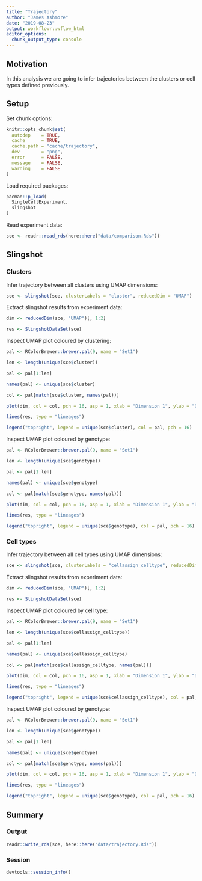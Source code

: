 ```yaml
---
title: "Trajectory"
author: "James Ashmore"
date: "2019-08-23"
output: workflowr::wflow_html
editor_options:
  chunk_output_type: console
---
```


## Motivation

In this analysis we are going to infer trajectories between the clusters or cell types defined previously.

## Setup

Set chunk options:

```r
knitr::opts_chunk$set(
  autodep    = TRUE,
  cache      = TRUE,
  cache.path = "cache/trajectory",
  dev        = "png",
  error      = FALSE,
  message    = FALSE,
  warning    = FALSE
)
```

Load required packages:

```r
pacman::p_load(
  SingleCellExperiment,
  slingshot
)
```

Read experiment data:

```r
sce <- readr::read_rds(here::here("data/comparison.Rds"))
```

## Slingshot

### Clusters

Infer trajectory between all clusters using UMAP dimensions:

```r
sce <- slingshot(sce, clusterLabels = "cluster", reducedDim = "UMAP")
```

Extract slingshot results from experiment data:

```r
dim <- reducedDim(sce, "UMAP")[, 1:2]

res <- SlingshotDataSet(sce)
```

Inspect UMAP plot coloured by clustering:

```r
pal <- RColorBrewer::brewer.pal(9, name = "Set1")

len <- length(unique(sce$cluster))

pal <- pal[1:len]

names(pal) <- unique(sce$cluster)

col <- pal[match(sce$cluster, names(pal))]

plot(dim, col = col, pch = 16, asp = 1, xlab = "Dimension 1", ylab = "Dimension 2")

lines(res, type = "lineages")

legend("topright", legend = unique(sce$cluster), col = pal, pch = 16)
```

Inspect UMAP plot coloured by genotype:

```r
pal <- RColorBrewer::brewer.pal(9, name = "Set1")

len <- length(unique(sce$genotype))

pal <- pal[1:len]

names(pal) <- unique(sce$genotype)

col <- pal[match(sce$genotype, names(pal))]

plot(dim, col = col, pch = 16, asp = 1, xlab = "Dimension 1", ylab = "Dimension 2")

lines(res, type = "lineages")

legend("topright", legend = unique(sce$genotype), col = pal, pch = 16)
```

### Cell types

Infer trajectory between all cell types using UMAP dimensions:

```r
sce <- slingshot(sce, clusterLabels = "cellassign_celltype", reducedDim = "UMAP")
```

Extract slingshot results from experiment data:

```r
dim <- reducedDim(sce, "UMAP")[, 1:2]

res <- SlingshotDataSet(sce)
```

Inspect UMAP plot coloured by cell type:

```r
pal <- RColorBrewer::brewer.pal(9, name = "Set1")

len <- length(unique(sce$cellassign_celltype))

pal <- pal[1:len]

names(pal) <- unique(sce$cellassign_celltype)

col <- pal[match(sce$cellassign_celltype, names(pal))]

plot(dim, col = col, pch = 16, asp = 1, xlab = "Dimension 1", ylab = "Dimension 2")

lines(res, type = "lineages")

legend("topright", legend = unique(sce$cellassign_celltype), col = pal, pch = 16)
```

Inspect UMAP plot coloured by genotype:

```r
pal <- RColorBrewer::brewer.pal(9, name = "Set1")

len <- length(unique(sce$genotype))

pal <- pal[1:len]

names(pal) <- unique(sce$genotype)

col <- pal[match(sce$genotype, names(pal))]

plot(dim, col = col, pch = 16, asp = 1, xlab = "Dimension 1", ylab = "Dimension 2")

lines(res, type = "lineages")

legend("topright", legend = unique(sce$genotype), col = pal, pch = 16)
```

## Summary

### Output

```r
readr::write_rds(sce, here::here("data/trajectory.Rds"))
```

### Session

```r
devtools::session_info()
```
